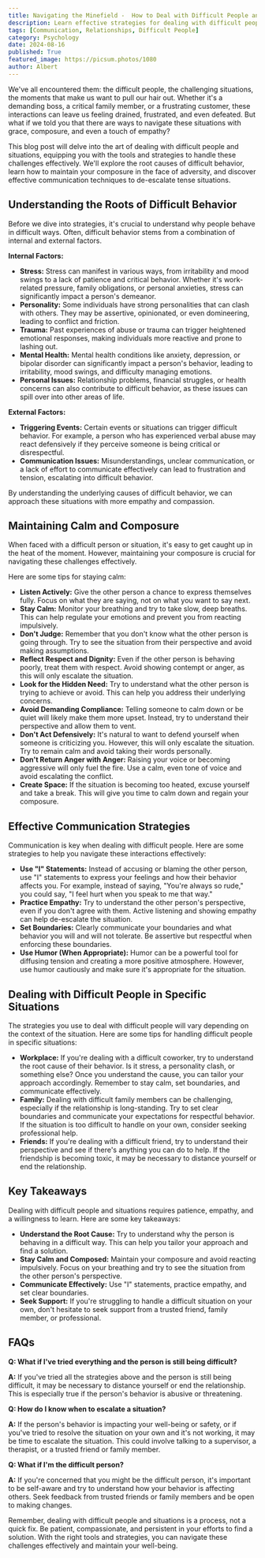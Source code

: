 ```yaml
---
title: Navigating the Minefield -  How to Deal with Difficult People and Situations
description: Learn effective strategies for dealing with difficult people and situations. Explore the root causes of challenging behavior, discover techniques for maintaining composure, and master effective communication strategies to de-escalate tense interactions.
tags: [Communication, Relationships, Difficult People]
category: Psychology
date: 2024-08-16
published: True
featured_image: https://picsum.photos/1080
author: Albert
---
```



We've all encountered them: the difficult people, the challenging situations, the moments that make us want to pull our hair out. Whether it's a demanding boss, a critical family member, or a frustrating customer, these interactions can leave us feeling drained, frustrated, and even defeated. But what if we told you that there are ways to navigate these situations with grace, composure, and even a touch of empathy? 

This blog post will delve into the art of dealing with difficult people and situations, equipping you with the tools and strategies to handle these challenges effectively. We'll explore the root causes of difficult behavior, learn how to maintain your composure in the face of adversity, and discover effective communication techniques to de-escalate tense situations. 

## Understanding the Roots of Difficult Behavior

Before we dive into strategies, it's crucial to understand why people behave in difficult ways.  Often, difficult behavior stems from a combination of internal and external factors. 

**Internal Factors:**

* **Stress:**  Stress can manifest in various ways, from irritability and mood swings to a lack of patience and critical behavior.  Whether it's work-related pressure, family obligations, or personal anxieties, stress can significantly impact a person's demeanor.
* **Personality:**  Some individuals have strong personalities that can clash with others.  They may be assertive, opinionated, or even domineering, leading to conflict and friction.
* **Trauma:**  Past experiences of abuse or trauma can trigger heightened emotional responses, making individuals more reactive and prone to lashing out.
* **Mental Health:**  Mental health conditions like anxiety, depression, or bipolar disorder can significantly impact a person's behavior, leading to irritability, mood swings, and difficulty managing emotions.
* **Personal Issues:**  Relationship problems, financial struggles, or health concerns can also contribute to difficult behavior, as these issues can spill over into other areas of life.

**External Factors:**

* **Triggering Events:**  Certain events or situations can trigger difficult behavior. For example, a person who has experienced verbal abuse may react defensively if they perceive someone is being critical or disrespectful.
* **Communication Issues:**  Misunderstandings, unclear communication, or a lack of effort to communicate effectively can lead to frustration and tension, escalating into difficult behavior.

By understanding the underlying causes of difficult behavior, we can approach these situations with more empathy and compassion.  

## Maintaining Calm and Composure

When faced with a difficult person or situation, it's easy to get caught up in the heat of the moment.  However, maintaining your composure is crucial for navigating these challenges effectively. 

Here are some tips for staying calm:

* **Listen Actively:**  Give the other person a chance to express themselves fully.  Focus on what they are saying, not on what you want to say next.
* **Stay Calm:**  Monitor your breathing and try to take slow, deep breaths.  This can help regulate your emotions and prevent you from reacting impulsively.
* **Don't Judge:**  Remember that you don't know what the other person is going through.  Try to see the situation from their perspective and avoid making assumptions.
* **Reflect Respect and Dignity:**  Even if the other person is behaving poorly, treat them with respect.  Avoid showing contempt or anger, as this will only escalate the situation.
* **Look for the Hidden Need:**  Try to understand what the other person is trying to achieve or avoid.  This can help you address their underlying concerns.
* **Avoid Demanding Compliance:**  Telling someone to calm down or be quiet will likely make them more upset.  Instead, try to understand their perspective and allow them to vent.
* **Don't Act Defensively:**  It's natural to want to defend yourself when someone is criticizing you.  However, this will only escalate the situation.  Try to remain calm and avoid taking their words personally.
* **Don't Return Anger with Anger:**  Raising your voice or becoming aggressive will only fuel the fire.  Use a calm, even tone of voice and avoid escalating the conflict.
* **Create Space:**  If the situation is becoming too heated, excuse yourself and take a break.  This will give you time to calm down and regain your composure.

## Effective Communication Strategies

Communication is key when dealing with difficult people.  Here are some strategies to help you navigate these interactions effectively:

* **Use "I" Statements:**  Instead of accusing or blaming the other person, use "I" statements to express your feelings and how their behavior affects you.  For example, instead of saying, "You're always so rude," you could say, "I feel hurt when you speak to me that way."
* **Practice Empathy:**  Try to understand the other person's perspective, even if you don't agree with them.  Active listening and showing empathy can help de-escalate the situation.
* **Set Boundaries:**  Clearly communicate your boundaries and what behavior you will and will not tolerate.  Be assertive but respectful when enforcing these boundaries.
* **Use Humor (When Appropriate):**  Humor can be a powerful tool for diffusing tension and creating a more positive atmosphere.  However, use humor cautiously and make sure it's appropriate for the situation.

## Dealing with Difficult People in Specific Situations

The strategies you use to deal with difficult people will vary depending on the context of the situation.  Here are some tips for handling difficult people in specific situations:

* **Workplace:**  If you're dealing with a difficult coworker, try to understand the root cause of their behavior.  Is it stress, a personality clash, or something else?  Once you understand the cause, you can tailor your approach accordingly.  Remember to stay calm, set boundaries, and communicate effectively.
* **Family:**  Dealing with difficult family members can be challenging, especially if the relationship is long-standing.  Try to set clear boundaries and communicate your expectations for respectful behavior.  If the situation is too difficult to handle on your own, consider seeking professional help.
* **Friends:**  If you're dealing with a difficult friend, try to understand their perspective and see if there's anything you can do to help.  If the friendship is becoming toxic, it may be necessary to distance yourself or end the relationship.

## Key Takeaways

Dealing with difficult people and situations requires patience, empathy, and a willingness to learn.  Here are some key takeaways:

* **Understand the Root Cause:**  Try to understand why the person is behaving in a difficult way.  This can help you tailor your approach and find a solution.
* **Stay Calm and Composed:**  Maintain your composure and avoid reacting impulsively.  Focus on your breathing and try to see the situation from the other person's perspective.
* **Communicate Effectively:**  Use "I" statements, practice empathy, and set clear boundaries.  
* **Seek Support:**  If you're struggling to handle a difficult situation on your own, don't hesitate to seek support from a trusted friend, family member, or professional.

## FAQs

**Q: What if I've tried everything and the person is still being difficult?**

**A:**  If you've tried all the strategies above and the person is still being difficult, it may be necessary to distance yourself or end the relationship.  This is especially true if the person's behavior is abusive or threatening.

**Q: How do I know when to escalate a situation?**

**A:**  If the person's behavior is impacting your well-being or safety, or if you've tried to resolve the situation on your own and it's not working, it may be time to escalate the situation.  This could involve talking to a supervisor, a therapist, or a trusted friend or family member.

**Q: What if I'm the difficult person?**

**A:**  If you're concerned that you might be the difficult person, it's important to be self-aware and try to understand how your behavior is affecting others.  Seek feedback from trusted friends or family members and be open to making changes.

Remember, dealing with difficult people and situations is a process, not a quick fix.  Be patient, compassionate, and persistent in your efforts to find a solution.  With the right tools and strategies, you can navigate these challenges effectively and maintain your well-being.

